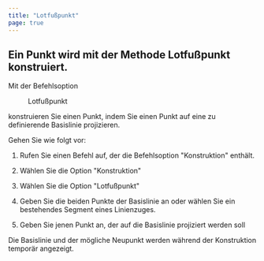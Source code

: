```yaml
---
title: "Lotfußpunkt"
page: true
---
```

## Ein Punkt wird mit der Methode Lotfu&#223;punkt konstruiert.

Mit der Befehlsoption  <Menu>Lotfußpunkt </Menu> konstruieren Sie einen Punkt, indem Sie einen Punkt auf eine zu definierende Basislinie projizieren.

Gehen Sie wie folgt vor:

1. Rufen Sie einen Befehl auf, der die Befehlsoption &quot;Konstruktion&quot; enth&#228;lt.

2. W&#228;hlen Sie die Option &quot;Konstruktion&quot;

3. W&#228;hlen Sie die Option &quot;Lotfu&#223;punkt&quot;

4. Geben Sie die beiden Punkte der Basislinie an oder w&#228;hlen Sie ein bestehendes Segment eines Linienzuges.

5. Geben Sie jenen Punkt an, der auf die Basislinie projiziert werden soll




<Success>
Die Basislinie und der m&#246;gliche Neupunkt werden w&#228;hrend der Konstruktion tempor&#228;r angezeigt.
</Success>


